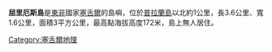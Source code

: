 '''屈里厄斯島'''是[[東非|東非]]國家[[塞舌爾|塞舌爾]]的島嶼，位於[[普拉蘭島|普拉蘭島]]以北約1公里，長3.6公里、寬1.6公里，面積3平方公里，最高點海拔高度172米，島上無人居住。

{{coord|4|16|S|55|44|E|region:SC_type:isle|display=title}}

[[Category:塞舌爾地理|Category:塞舌爾地理]]

{{Seychelles-stub}}